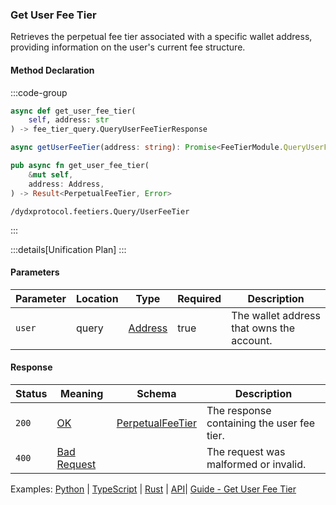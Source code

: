 ### Get User Fee Tier

Retrieves the perpetual fee tier associated with a specific wallet address, providing information on the user's current fee structure.

#### Method Declaration

:::code-group

```python [Python]
async def get_user_fee_tier(
    self, address: str
) -> fee_tier_query.QueryUserFeeTierResponse
```

```typescript [TypeScript]
async getUserFeeTier(address: string): Promise<FeeTierModule.QueryUserFeeTierResponse>
```

```rust [Rust]
pub async fn get_user_fee_tier(
    &mut self,
    address: Address,
) -> Result<PerpetualFeeTier, Error>
```

```url [API]
/dydxprotocol.feetiers.Query/UserFeeTier
```

:::

:::details[Unification Plan]
:::

#### Parameters

| Parameter | Location | Type      | Required | Description                               |
| --------- | -------- | --------- | -------- | ----------------------------------------- |
| `user`    | query    | [Address] | true     | The wallet address that owns the account. |

#### Response

| Status | Meaning       | Schema             | Description                                |
| ------ | ------------- | ------------------ | ------------------------------------------ |
| `200`  | [OK]          | [PerpetualFeeTier] | The response containing the user fee tier. |
| `400`  | [Bad Request] |                    | The request was malformed or invalid.      |

Examples: [Python] | [TypeScript] | [Rust] | [API]| [Guide - Get User Fee Tier]

[Python]: https://github.com/dydxprotocol/v4-clients/blob/3e8c7e1b960291b7ef273962d374d9934a5c4d33/v4-client-py-v2/examples/validator_get_example.py#L176
[TypeScript]: https://github.com/dydxprotocol/v4-clients/blob/3e8c7e1b960291b7ef273962d374d9934a5c4d33/v4-client-js/examples/validator_get_example.ts#L73
[Rust]: https://github.com/dydxprotocol/v4-clients/blob/3e8c7e1b960291b7ef273962d374d9934a5c4d33/v4-client-rs/client/examples/validator_get.rs#L113
[API]: https://test-dydx-rest.kingnodes.com/dydxprotocol/v4/feetiers/user_fee_tier?user=dydx14zzueazeh0hj67cghhf9jypslcf9sh2n5k6art
[Guide - Get User Fee Tier]: ../../interaction/data/market#get-user-fee-tier
[Address]: /types/address
[OK]: /types/ok
[PerpetualFeeTier]: /types/perpetual_fee_tier
[Bad Request]: /types/bad-request
